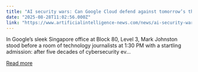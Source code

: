 ```yaml
---
title: "AI security wars: Can Google Cloud defend against tomorrow’s threats?"
date: "2025-08-28T11:02:56.000Z"
link: "https://www.artificialintelligence-news.com/news/ai-security-wars-google-cloud-cybersecurity-threats/"
---
```


In Google&#8217;s sleek Singapore office at Block 80, Level 3, Mark Johnston stood before a room of technology journalists at 1:30 PM with a startling admission: after five decades of cybersecurity ev...

[Read more](https://www.artificialintelligence-news.com/news/ai-security-wars-google-cloud-cybersecurity-threats/)
